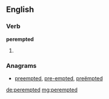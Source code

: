 ==English==

===Verb===
'''perempted'''

# {{en-past of|perempt}}

===Anagrams===
* [[preempted#English|preempted]], [[pre-empted#English|pre-empted]], [[preëmpted#English|preëmpted]]

[[de:perempted]]
[[mg:perempted]]